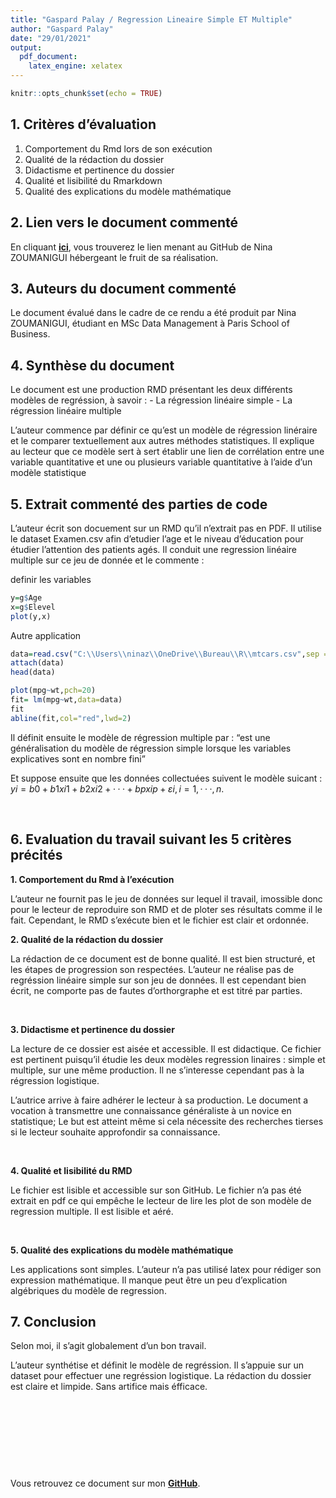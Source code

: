 ```yaml
---
title: "Gaspard Palay / Regression Lineaire Simple ET Multiple"
author: "Gaspard Palay"
date: "29/01/2021"
output:
  pdf_document:
    latex_engine: xelatex
---
```

  
```r
knitr::opts_chunk$set(echo = TRUE)
```

## 1. Critères d'évaluation 

1.	Comportement du Rmd lors de son exécution
2.	Qualité de la rédaction du dossier
3.	Didactisme et pertinence du dossier
4.	Qualité et lisibilité du Rmarkdown
5.	Qualité des explications du modèle mathématique


## 2. Lien vers le document commenté

En cliquant [**ici**](https://github.com/Nina809/PSBX), vous trouverez le lien menant au GitHub de Nina ZOUMANIGUI hébergeant le fruit de sa réalisation.

## 3. Auteurs du document commenté

Le document évalué dans le cadre de ce rendu a été produit par  Nina ZOUMANIGUI, étudiant en MSc Data Management à Paris School of Business.

## 4. Synthèse du document

Le document est une production RMD présentant les deux différents modèles de regréssion, à savoir : 
- La régression linéaire simple 
- La régression linéaire multiple

L'auteur commence par définir ce qu'est un modèle de régression linéraire et le comparer textuellement aux autres méthodes statistiques. Il explique au lecteur que ce modèle sert à sert établir une lien de corrélation entre une variable quantitative et une ou plusieurs variable quantitative à l’aide d’un modèle statistique

## 5. Extrait commenté des parties de code

L'auteur écrit son docuement sur un RMD qu'il n'extrait pas en PDF. Il utilise le dataset Examen.csv afin d'etudier l'age et le niveau d'éducation pour étudier l'attention des patients agés. Il conduit une regression linéaire multiple sur ce jeu de donnée et le commente : 

definir les variables 
```r
y=g$Age
x=g$Elevel
plot(y,x)
```

Autre application 

```r
data=read.csv("C:\\Users\\ninaz\\OneDrive\\Bureau\\R\\mtcars.csv",sep = ";", header= T)
attach(data)
head(data)
```



```r
plot(mpg~wt,pch=20)
fit= lm(mpg~wt,data=data)
fit
abline(fit,col="red",lwd=2)
```

Il définit ensuite le modèle de régression multiple par : 
"est une généralisation du modèle de régression simple lorsque les variables
explicatives sont en nombre fini"

Et suppose ensuite que les données collectuées suivent le modèle suicant : 
$yi = b0 + b1xi1 + b2xi2 + · · · + bpxip + εi , i = 1, · · · , n$.


\ 

## 6. Evaluation du travail suivant les 5 critères précités

**1.	Comportement du Rmd à l'exécution**

L'auteur ne fournit pas le jeu de données sur lequel il travail, imossible donc pour le lecteur de reproduire son RMD et de ploter ses résultats comme il le fait. Cependant, le RMD s'exécute bien et le fichier est clair et ordonnée. 
\ 

**2.	Qualité de la rédaction du dossier**

La rédaction de ce document est de bonne qualité. Il est bien structuré, et les étapes de progression son respectées. 
L'auteur ne réalise pas de regréssion linéaire simple sur son jeu de données. Il est cependant bien écrit, ne comporte pas de fautes d'orthorgraphe et est titré par parties.

\ 

**3.	Didactisme et pertinence du dossier**

La lecture de ce dossier est aisée et accessible. Il est didactique. Ce fichier est pertinent puisqu'il étudie les deux modèles regression linaires : simple et multiple, sur une même production. Il ne s'interesse cependant pas à la régression logistique. 

L'autrice arrive à faire adhérer le lecteur à sa production. 
Le document a vocation à transmettre une connaissance généraliste à un novice en statistique; Le but est atteint même si cela nécessite des recherches tierses si le lecteur souhaite approfondir sa connaissance. 


\ 

**4.	Qualité et lisibilité du RMD**

Le fichier est lisible et accessible sur son GitHub. Le fichier n'a pas été extrait en pdf ce qui empêche le lecteur de lire les plot de son modèle de regression multiple. 
Il est lisible et aéré. 

\ 

**5.	Qualité des explications du modèle mathématique**

Les applications sont simples. L'auteur n'a pas utilisé latex pour rédiger son expression mathématique. Il manque peut être un peu d'explication algébriques du modèle de regression. 


## 7. Conclusion

Selon moi, il s'agit globalement d'un bon travail. 

L'auteur synthétise et définit le modèle de regréssion. Il s'appuie sur un dataset pour effectuer une regréssion logistique. La rédaction du dossier est claire et limpide. Sans artifice mais éfficace. 


\ 

\ 

\ 

\ 

Vous retrouvez ce document sur mon [**GitHub**](https://github.com/GaspardPalay/PSBX).